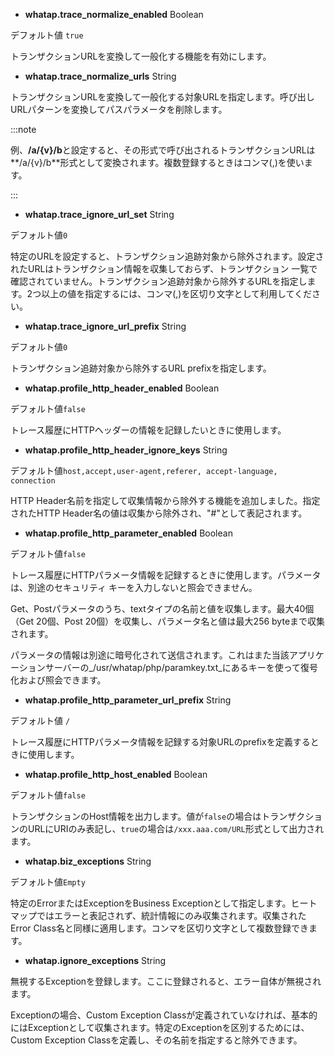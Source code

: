 -   **whatap.trace_normalize_enabled** <span class='type'>Boolean</span>

  デフォルト値 `true`

  トランザクションURLを変換して一般化する機能を有効にします。

-   **whatap.trace_normalize_urls** <span class='type'>String</span>

  トランザクションURLを変換して一般化する対象URLを指定します。呼び出しURLパターンを変換してパスパラメータを削除します。      

  :::note

  例、**/a/{v}/b**と設定すると、その形式で呼び出されるトランザクションURLは**/a/{v}/b**形式として変換されます。複数登録するときはコンマ(,)を使います。

  :::

-   **whatap.trace_ignore_url_set** <span class='type'>String</span>

  デフォルト値`0`

  特定のURLを設定すると、トランザクション追跡対象から除外されます。設定されたURLはトランザクション情報を収集しておらず、トランザクション 一覧で確認されていません。トランザクション追跡対象から除外するURLを指定します。2つ以上の値を指定するには、コンマ(,)を区切り文字として利用してください。

-   **whatap.trace_ignore_url_prefix** <span class='type'>String</span>

  デフォルト値`0`

  トランザクション追跡対象から除外するURL prefixを指定します。

-   **whatap.profile_http_header_enabled** <span class='type'>Boolean</span>

  デフォルト値`false`

  トレース履歴にHTTPヘッダーの情報を記録したいときに使用します。

-   **whatap.profile_http_header_ignore_keys** <span class='type'>String</span>

  デフォルト値`host,accept,user-agent,referer, accept-language, connection`

  HTTP Header名前を指定して収集情報から除外する機能を追加しました。指定されたHTTP Header名の値は収集から除外され、"#"として表記されます。

-   **whatap.profile_http_parameter_enabled** <span class='type'>Boolean</span>

  デフォルト値`false`

  トレース履歴にHTTPパラメータ情報を記録するときに使用します。パラメータは、別途のセキュリティ キーを入力しないと照会できません。

  Get、Postパラメータのうち、textタイプの名前と値を収集します。最大40個（Get 20個、Post 20個）を収集し、パラメータ名と値は最大256 byteまで収集されます。

  パラメータの情報は別途に暗号化されて送信されます。これはまた当該アプリケーションサーバーの_/usr/whatap/php/paramkey.txt_にあるキーを使って復号化および照会できます。

-   **whatap.profile_http_parameter_url_prefix** <span class='type'>String</span>

  デフォルト値 `/`

  トレース履歴にHTTPパラメータ情報を記録する対象URLのprefixを定義するときに使用します。

-   **whatap.profile_http_host_enabled** <span class='type'>Boolean</span>

  デフォルト値`false`

  トランザクションのHost情報を出力します。値が`false`の場合はトランザクションのURLにURIのみ表記し、`true`の場合は`/xxx.aaa.com/URL`形式として出力されます。

-   **whatap.biz_exceptions** <span class='type'>String</span>

  デフォルト値`Empty`

  特定のErrorまたはExceptionをBusiness Exceptionとして指定します。ヒートマップではエラーと表記されず、統計情報にのみ収集されます。収集されたError Class名と同様に適用します。コンマを区切り文字として複数登録できます。

-   **whatap.ignore_exceptions** <span class='type'>String</span>

  無視するExceptionを登録します。ここに登録されると、エラー自体が無視されます。 

  Exceptionの場合、Custom Exception Classが定義されていなければ、基本的にはExceptionとして収集されます。特定のExceptionを区別するためには、Custom Exception Classを定義し、その名前を指定すると除外できます。
